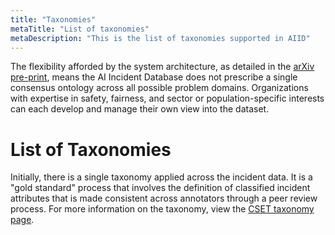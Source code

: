 ```yaml
---
title: "Taxonomies"
metaTitle: "List of taxonomies"
metaDescription: "This is the list of taxonomies supported in AIID"
---
```



The flexibility afforded by the system architecture, as detailed in the [arXiv pre-print](https://arxiv.org/abs/2011.08512), means the AI Incident Database does not prescribe a single consensus ontology across all possible problem domains. Organizations with expertise in safety, fairness, and sector or population-specific interests can each develop and manage their own view into the dataset.

# List of Taxonomies

Initially, there is a single taxonomy applied across the incident data. It is a "gold standard" process that involves the definition of classified incident attributes that is made consistent across annotators through a peer review process. For more information on the taxonomy, view the [CSET taxonomy page](/taxonomy/cset).

<TaxonomiesList />